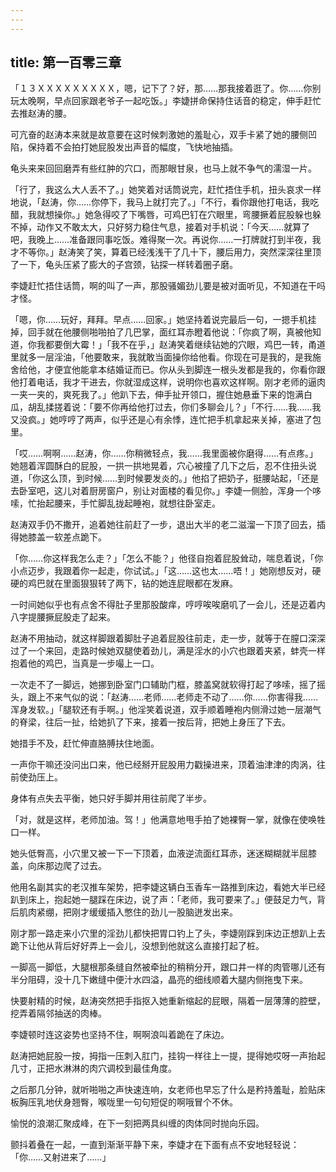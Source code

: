 ```yaml
---
---
---
```

title: 第一百零三章
---




「１３ＸＸＸＸＸＸＸＸＸ，嗯，记下了？好，那……那我接着逛了。你……你别玩太晚啊，早点回家跟老爷子一起吃饭。」李婕拼命保持住话音的稳定，伸手赶忙去推赵涛的腰。

可亢奋的赵涛本来就是故意要在这时候刺激她的羞耻心，双手卡紧了她的腰侧凹陷，保持着不会拍打她屁股发出声音的幅度，飞快地抽插。

龟头来来回回磨弄有些红肿的穴口，而那眼甘泉，也马上就不争气的濡湿一片。

「行了，我这么大人丢不了。」她笑着对话筒说完，赶忙捂住手机，扭头哀求一样地说，「赵涛，你……你停下，我马上就打完了。」「不行，看你跟他打电话，我吃醋，我就想操你。」她急得咬了下嘴唇，可鸡巴钉在穴眼里，弯腰撅着屁股躲也躲不掉，动作又不敢太大，只好努力稳住气息，接着对手机说：「今天……就算了吧，我晚上……准备跟同事吃饭。难得聚一次。再说你……一打牌就打到半夜，我才不等你。」赵涛笑了笑，算着已经浅浅干了几十下，腰后用力，突然深深往里顶了一下，龟头压紧了膨大的子宫颈，钻探一样转着圈子磨。

李婕赶忙捂住话筒，啊的叫了一声，那股骚媚劲儿要是被对面听见，不知道在干吗才怪。

「嗯，你……玩好，拜拜。早点……回家。」她坚持着说完最后一句，一摁手机挂掉，回手就在他腰侧啪啪拍了几巴掌，面红耳赤瞪着他说：「你疯了啊，真被他知道，你我都要倒大霉！」「我不在乎，」赵涛笑着继续钻她的穴眼，鸡巴一转，甬道里就多一层淫油，「他要敢来，我就敢当面操你给他看。你现在可是我的，是我施舍给他，才便宜他能拿本结婚证而已。你从头到脚连一根头发都是我的，你看你跟他打着电话，我才干进去，你就湿成这样，说明你也喜欢这样啊。刚才老师的逼肉一夹一夹的，爽死我了。」他趴下去，伸手扯开领口，握住她悬垂下来的饱满白瓜，胡乱揉搓着说：「要不你再给他打过去，你们多聊会儿？」「不行……我……我又没疯。」她哼哼了两声，似乎还是心有余悸，连忙把手机拿起来关掉，塞进了包里。

「哎……啊啊……赵涛，你……你稍微轻点，我……我里面被你磨得……有点疼。」她翘着浑圆酥白的屁股，一拱一拱地晃着，穴心被撞了几下之后，忍不住扭头说道，「你这么顶，到时候……到时候要发炎的。」他掐了把奶子，挺腰站起，「还是去卧室吧，这儿对着厨房窗户，别让对面楼的看见你。」李婕一侧脸，浑身一个哆嗦，忙抬起腰来，手忙脚乱拢起睡袍，就想往卧室走。

赵涛双手仍不撒开，追着她往前赶了一步，退出大半的老二滋溜一下顶了回去，插得她膝盖一软差点跪下。

「你……你这样我怎么走？」「怎么不能？」他径自抱着屁股耸动，喘息着说，「你小点迈步，我跟着你一起走，你试试。」「这……这也太……唔！」她刚想反对，硬硬的鸡巴就在里面狠狠转了两下，钻的她连屁眼都在发麻。

一时间她似乎也有点舍不得肚子里那股酸痒，哼哼唉唉磨叽了一会儿，还是迈着内八字提腰撅屁股走了起来。

赵涛不用抽动，就这样脚跟着脚肚子追着屁股往前走，走一步，就等于在膣口深深过了一个来回，走路时候她双腿使着劲儿，满是淫水的小穴也跟着夹紧，蚌壳一样抱着他的鸡巴，当真是一步嘬上一口。

一次走不了一脚远，她挪到卧室门口辅助门框，膝盖窝就软得打起了哆嗦，摇了摇头，跟上不来气似的说：「赵涛……老师……老师走不动了……你……你害得我……浑身发软。」「腿软还有手啊。」他淫笑着说道，双手顺着睡袍内侧滑过她一层潮气的脊梁，往后一扯，给她扒了下来，接着一按后背，把她上身压了下去。

她措手不及，赶忙伸直胳膊扶住地面。

一声你干嘛还没问出口来，他已经掰开屁股用力戳操进来，顶着油津津的肉涡，往前使劲压上。

身体有点失去平衡，她只好手脚并用往前爬了半步。

「对，就是这样，老师加油。驾！」他满意地甩手拍了她裸臀一掌，就像在使唤牲口一样。

她头低臀高，小穴里又被一下一下顶着，血液逆流面红耳赤，迷迷糊糊就半屈膝盖，向床那边爬了过去。

他用名副其实的老汉推车架势，把李婕这辆白玉香车一路推到床边，看她大半已经趴到床上，抱起她一腿踩在床边，说了声：「老师，我可要来了。」便鼓足力气，背后肌肉紧绷，把刚才缓缓插入憋住的劲儿一股脑迸发出来。

刚才那一路走来小穴里的淫劲儿都快把胃口钓上了头，李婕刚踩到床边正想趴上去跪下让他从背后好好弄上一会儿，没想到他就这么直接打起了桩。

一脚高一脚低，大腿根那条缝自然被牵扯的稍稍分开，跟口井一样的肉管哪儿还有半分阻碍，没十几下嫩缝中便汁水四溢，晶亮的细线顺着大腿内侧拖曳下来。

快要射精的时候，赵涛突然把手指抠入她重新缩起的屁眼，隔着一层薄薄的腔壁，挖弄着隔邻抽送的肉棒。

李婕顿时连这姿势也坚持不住，啊啊浪叫着跪在了床边。

赵涛把她屁股一按，拇指一压刺入肛门，挂钩一样往上一提，提得她哎呀一声抬起几寸，正把水淋淋的肉穴调校到最佳角度。

之后那几分钟，就听啪啪之声快速连响，女老师也早忘了什么是矜持羞耻，脸贴床板胸压乳地伏身翘臀，喉咙里一句句短促的啊哦冒个不休。

愉悦的浪潮汇聚成峰，在下一刻把两具纠缠的肉体同时抛向乐园。

颤抖着叠在一起，一直到渐渐平静下来，李婕才在下面有点不安地轻轻说：「你……又射进来了……」
